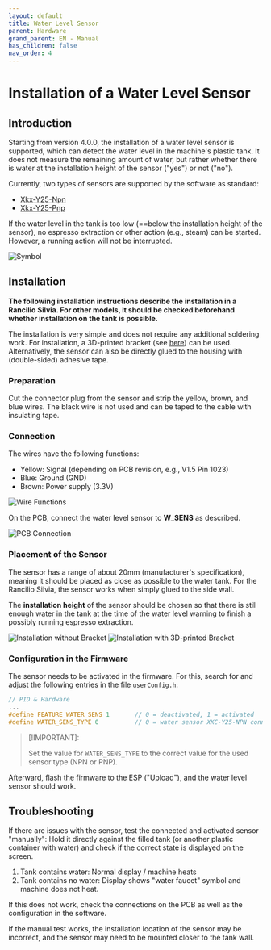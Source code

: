 ```yaml
---
layout: default
title: Water Level Sensor
parent: Hardware
grand_parent: EN - Manual
has_children: false
nav_order: 4
---
```


# Installation of a Water Level Sensor

## Introduction

Starting from version 4.0.0, the installation of a water level sensor is supported, which can detect the water level in the machine's plastic tank. It does not measure the remaining amount of water, but rather whether there is water at the installation height of the sensor ("yes") or not ("no").

Currently, two types of sensors are supported by the software as standard:

- [Xkx-Y25-Npn](https://www.amazon.de/Xkc-Y25-Npn-Fl%C3%BCssigkeitsstandsensor-Ber%C3%BChrungsloser-Wasserstandsmelder-Ausgangsschnittstelle/dp/B088PGKPJ4)
- [Xkx-Y25-Pnp](https://www.amazon.de/Wasserdichter-ber%C3%BChrungsloser-Fl%C3%BCssigkeitsstandssensor-Schalter-Signalausgang/dp/B074NVLTW6)

If the water level in the tank is too low (==below the installation height of the sensor), no espresso extraction or other action (e.g., steam) can be started. However, a running action will not be interrupted.

![Symbol](/img/hardware/watersensor/watersensor_0.png)

## Installation

**The following installation instructions describe the installation in a Rancilio Silvia. For other models, it should be checked beforehand whether installation on the tank is possible.**

The installation is very simple and does not require any additional soldering work. For installation, a 3D-printed bracket (see [here](https://www.thingiverse.com/thing:6340201)) can be used. Alternatively, the sensor can also be directly glued to the housing with (double-sided) adhesive tape.

### Preparation

Cut the connector plug from the sensor and strip the yellow, brown, and blue wires. The black wire is not used and can be taped to the cable with insulating tape.

### Connection

The wires have the following functions:

- Yellow: Signal (depending on PCB revision, e.g., V1.5 Pin 1023)
- Blue: Ground (GND)
- Brown: Power supply (3.3V)

![Wire Functions](/img/hardware/watersensor/watersensor_1.png)

On the PCB, connect the water level sensor to **W_SENS** as described.

![PCB Connection](/img/hardware/watersensor/watersensor_2.png)

### Placement of the Sensor

The sensor has a range of about 20mm (manufacturer's specification), meaning it should be placed as close as possible to the water tank. For the Rancilio Silvia, the sensor works when simply glued to the side wall.

The **installation height** of the sensor should be chosen so that there is still enough water in the tank at the time of the water level warning to finish a possibly running espresso extraction.

![Installation without Bracket](/img/hardware/watersensor/watersensor_3.png)
![Installation with 3D-printed Bracket](/img/hardware/watersensor/watersensor_4.png)

### Configuration in the Firmware

The sensor needs to be activated in the firmware. For this, search for and adjust the following entries in the file `userConfig.h`:

```c
// PID & Hardware
...
#define FEATURE_WATER_SENS 1       // 0 = deactivated, 1 = activated
#define WATER_SENS_TYPE 0          // 0 = water sensor XKC-Y25-NPN connected, 1 = XKC-Y25-PNP connected
```

> [!IMPORTANT]:
>
> Set the value for `WATER_SENS_TYPE` to the correct value for the used sensor type (NPN or PNP).

Afterward, flash the firmware to the ESP ("Upload"), and the water level sensor should work.

## Troubleshooting

If there are issues with the sensor, test the connected and activated sensor "manually": Hold it directly against the filled tank (or another plastic container with water) and check if the correct state is displayed on the screen.

1. Tank contains water: Normal display / machine heats
2. Tank contains no water: Display shows "water faucet" symbol and machine does not heat.

If this does not work, check the connections on the PCB as well as the configuration in the software.

If the manual test works, the installation location of the sensor may be incorrect, and the sensor may need to be mounted closer to the tank wall.
